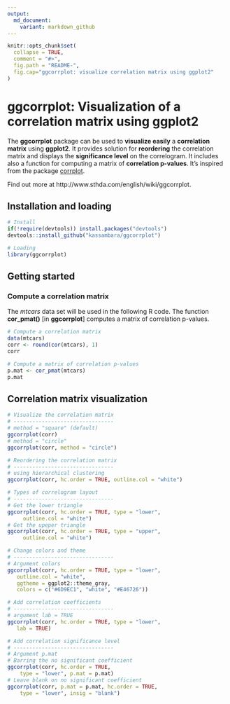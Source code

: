 ```yaml
---
output:
  md_document:
    variant: markdown_github
---
```


<!-- README.md is generated from README.Rmd. Please edit that file -->

```r
knitr::opts_chunk$set(
  collapse = TRUE,
  comment = "#>",
  fig.path = "README-",
  fig.cap="ggcorrplot: visualize correlation matrix using ggplot2"
)
```
    
    
# ggcorrplot: Visualization of a correlation matrix using ggplot2
    
    
The **ggcorrplot** package can be used to **visualize easily** a **correlation matrix** using **ggplot2**. It provides solution for **reordering** the correlation matrix and displays the **significance level** on the correlogram. It includes also a function for computing a matrix of **correlation p-values**. It's inspired from the package [corrplot](http://www.sthda.com/english/wiki/visualize-correlation-matrix-using-correlogram).  
   
   
Find out more at http://www.sthda.com/english/wiki/ggcorrplot.
    
   
     
## Installation and loading
    
    
```r
# Install
if(!require(devtools)) install.packages("devtools")
devtools::install_github("kassambara/ggcorrplot")
```

    
```r
# Loading
library(ggcorrplot)
```
    
    
## Getting started
     
     
### Compute a correlation matrix
     
The *mtcars* data set will be used in the following R code. The function **cor_pmat()** [in **ggcorrplot**] computes a matrix of correlation p-values. 
     
     
```r
# Compute a correlation matrix
data(mtcars)
corr <- round(cor(mtcars), 1)
corr

# Compute a matrix of correlation p-values
p.mat <- cor_pmat(mtcars)
p.mat
```
    
    
## Correlation matrix visualization
    
    
```r
# Visualize the correlation matrix
# --------------------------------
# method = "square" (default)
ggcorrplot(corr)
# method = "circle"
ggcorrplot(corr, method = "circle")

# Reordering the correlation matrix
# --------------------------------
# using hierarchical clustering
ggcorrplot(corr, hc.order = TRUE, outline.col = "white")

# Types of correlogram layout
# --------------------------------
# Get the lower triangle
ggcorrplot(corr, hc.order = TRUE, type = "lower",
     outline.col = "white")
# Get the upeper triangle
ggcorrplot(corr, hc.order = TRUE, type = "upper",
     outline.col = "white")

# Change colors and theme
# --------------------------------
# Argument colors
ggcorrplot(corr, hc.order = TRUE, type = "lower",
   outline.col = "white",
   ggtheme = ggplot2::theme_gray,
   colors = c("#6D9EC1", "white", "#E46726"))

# Add correlation coefficients
# --------------------------------
# argument lab = TRUE
ggcorrplot(corr, hc.order = TRUE, type = "lower",
   lab = TRUE)

# Add correlation significance level
# --------------------------------
# Argument p.mat
# Barring the no significant coefficient
ggcorrplot(corr, hc.order = TRUE,
    type = "lower", p.mat = p.mat)
# Leave blank on no significant coefficient
ggcorrplot(corr, p.mat = p.mat, hc.order = TRUE,
    type = "lower", insig = "blank")
```

     
